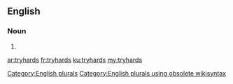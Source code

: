 ==English==

===Noun===
{{head|en}}

# {{plural of|tryhard}}

[[Category:English plurals]][[Category:English plurals using obsolete wikisyntax]]

[[ar:tryhards]]
[[fr:tryhards]]
[[ku:tryhards]]
[[my:tryhards]]